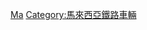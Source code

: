 {{Commonscat|Diesel locomotives of Malaysia}}

[[Category:柴油機車|Ma]]
[[Category:馬來西亞鐵路車輛|Category:馬來西亞鐵路車輛]]